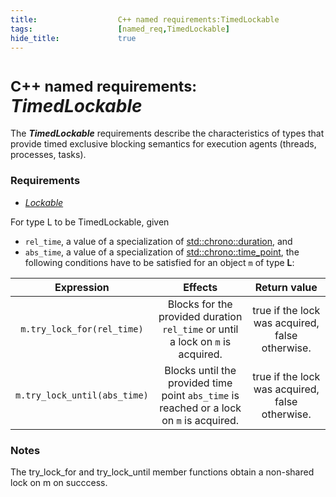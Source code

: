 ```yaml
---
title:                  C++ named requirements:TimedLockable    
tags:                   [named_req,TimedLockable]
hide_title:             true
---
```



# <Since v='cpp11'><small>C++ named requirements:</small> *TimedLockable*</Since>

The ***TimedLockable*** requirements describe the characteristics of types that provide timed exclusive blocking semantics for execution agents
(threads, processes, tasks).

### Requirements
* [*Lockable*](/docs/named_req/Lockable)

For type L to be TimedLockable, given
* `rel_time`, a value of a specialization of [std::chrono::duration](/docs/std/chrono/duration), and
* `abs_time`, a value of a specialization of [std::chrono::time_point](/docs/std/chrono/time_point),
the following conditions have to be satisfied for an object `m` of type **L**:

| **Expression**               | **Effects**                                                                              | **Return value**                                    |
|:----------------------------:|:----------------------------------------------------------------------------------------:|:---------------------------------------------------:|
| `m.try_lock_for(rel_time)`   | Blocks for the provided duration `rel_time` or until a lock on `m` is acquired.          | <a>true</a> if the lock was acquired, <a>false</a> otherwise. |
| `m.try_lock_until(abs_time)` | Blocks until the provided time point `abs_time` is reached or a lock on `m` is acquired. | <a>true</a> if the lock was acquired, <a>false</a> otherwise. |

### Notes
The try_lock_for and try_lock_until member functions obtain a non-shared lock on m on succcess.